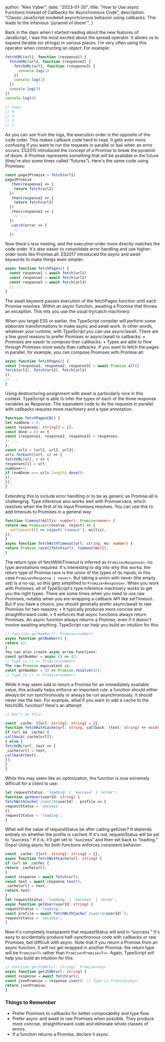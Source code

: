
  author: "Alex Vyber",
  date: "2023-01-30",
  title: "How to Use async Functions Instead of Callbacks for Asynchronous Code",
  description:
    "Classic JavaScript modeled asynchronous behavior using callbacks. This leads to the infamous 'pyramid of doom'",
}


Back in the days when I started reading about the new features of JavaScript, I was the most excited about the spread
operator. It allows us to expand iterable (or strings) in various places. I'm very often using this operator when
constructing an object. For example:

```TypeScript
fetchURL(url1, function (response1) {
  fetchURL(url2, function (response2) {
    fetchURL(url3, function (response3) {
      console.log(1)
    })
    console.log(2)
  })
  console.log(3)
})
console.log(4)

// Logs:
// 4
// 3
// 2
// 1
```

As you can see from the logs, the execution order is the opposite of the code order. This makes callback code hard to
read. It gets even more confusing if you want to run the requests in parallel or bail when an error occurs. ES2015
introduced the concept of a Promise to break the pyramid of doom. A Promise represents something that will be available
in the future (they're also some times called “futures”). Here's the same code using Promises:

```TypeScript
const page1Promise = fetch(url1)
page1Promise
  .then(response1 => {
    return fetch(url2)
  })
  .then(response2 => {
    return fetch(url3)
  })
  .then(response3 => {
    // ...
  })
  .catch(error => {
    // ...
  })
```

Now there's less nesting, and the execution order more directly matches the code order. It's also easier to consolidate
error handling and use higher-order tools like Promise.all. ES2017 introduced the async and await keywords to make
things even simpler:

```TypeScript
async function fetchPages() {
  const response1 = await fetch(url1)
  const response2 = await fetch(url2)
  const response3 = await fetch(url3)
  // ...
}
```

The await keyword pauses execution of the fetchPages function until each Promise resolves. Within an async function,
awaiting a Promise that throws an exception. This lets you use the usual try/catch machinery:

When you target ES5 or earlier, the TypeScript compiler will perform some elaborate transformations to make async and
await work. In other words, whatever your runtime, with TypeScript you can use async/await. There are a few good reasons
to prefer Promises or async/await to callbacks: • Promises are easier to compose than callbacks. • Types are able to
flow through Promises more easily than callbacks. If you want to fetch the pages in parallel, for example, you can
compose Promises with Promise.all:

```TypeScript
async function fetchPages() {
const [response1, response2, response3] = await Promise.all([
fetch(url1), fetch(url2), fetch(url3)
]);
// ...
}
```

Using destructuring assignment with await is particularly nice in this context. TypeScript is able to infer the types of
each of the three response variables as Response. The equivalent code to do the requests in parallel with callbacks
requires more machinery and a type annotation:

```TypeScript
function fetchPagesCB() {
let numDone = 0;
const responses: string[] = [];
const done = () => {
const [response1, response2, response3] = responses;
// ...
};
const urls = [url1, url2, url3];
urls.forEach((url, i) => {
fetchURL(url, r => {
responses[i] = url;
numDone++;
if (numDone === urls.length) done();
});
});
}
```

Extending this to include error handling or to be as generic as Promise.all is challenging. Type inference also works
well with Promise.race, which resolves when the first of its input Promises resolves. You can use this to add timeouts
to Promises in a general way:

```TypeScript
function timeout(millis: number): Promise<never> {
return new Promise((resolve, reject) => {
  setTimeout(() => reject('timeout'), millis);
});
}
async function fetchWithTimeout(url: string, ms: number) {
return Promise.race([fetch(url), timeout(ms)]);
}
```

The return type of fetchWithTimeout is inferred as `Promise<Response>`, no type annotations required. It's interesting
to dig into why this works: the return type of Promise.race is the union of the types of its inputs, in this case
`Promise<Response | never>`. But taking a union with never (the empty set) is a no-op, so this gets simplified to
`Promise<Response>`. When you work with Promises, all of TypeScript's type inference machinery works to get you the
right types. There are some times when you need to use raw Promises, notably when you are wrapping a callback API like
setTimeout. But if you have a choice, you should generally prefer async/await to raw Promises for two reasons: • It
typically produces more concise and straightforward code. • It enforces that async functions always return Promises. An
async function always returns a Promise, even if it doesn't involve awaiting anything. TypeScript can help you build an
intuition for this:

```TypeScript
// function getNumber(): Promise<number>
async function getNumber() {
return 42;
}
You can also create async arrow functions:
const getNumber = async () => 42;
// Type is () => Promise<number>
The raw Promise equivalent is:
const getNumber = () => Promise.resolve(42);
// Type is () => Promise<number>
```

While it may seem odd to return a Promise for an immediately available value, this actually helps enforce an important
rule: a function should either always be run synchronously or always be run asynchronously. It should never mix the two.
For example, what if you want to add a cache to the fetchURL function? Here's an attempt:

```TypeScript
// Don't do this!

const _cache: {[url: string]: string} = {};
function fetchWithCache(url: string, callback: (text: string) => void) {
if (url in _cache) {
callback(_cache[url]);
} else {
fetchURL(url, text => {
_cache[url] = text;
callback(text);
});
}
}
```

While this may seem like an optimization, the function is now extremely difficult for a client to use:

```TypeScript
let requestStatus: 'loading' | 'success' | 'error';
function getUser(userId: string) {
fetchWithCache(`/user/${userId}`, profile => {
requestStatus = 'success';
});
requestStatus = 'loading';
}
```

What will the value of requestStatus be after calling getUser? It depends entirely on whether the profile is cached. If
it's not, requestStatus will be set to “success.” If it is, it'll get set to “success” and then set back to “loading.”
Oops! Using async for both functions enforces consistent behavior:

```TypeScript
const _cache: {[url: string]: string} = {};
async function fetchWithCache(url: string) {
if (url in _cache) {
return _cache[url];
}
const response = await fetch(url);
const text = await response.text();
_cache[url] = text;
return text;
}
let requestStatus: 'loading' | 'success' | 'error';
async function getUser(userId: string) {
requestStatus = 'loading';
const profile = await fetchWithCache(`/user/${userId}`);
requestStatus = 'success';
}
```

Now it's completely transparent that requestStatus will end in “success.” It's easy to accidentally produce
half-synchronous code with callbacks or raw Promises, but difficult with async. Note that if you return a Promise from
an async function, it will not get wrapped in another Promise: the return type will be `Promise<T>` rather than
`Promise<Promise<T>>`. Again, TypeScript will help you build an intuition for this:

```TypeScript
// Function getJSON(url: string): Promise<any>
async function getJSON(url: string) {
const response = await fetch(url);
const jsonPromise = response.json(); // Type is Promise<any>
return jsonPromise;
}
```

### Things to Remember

- Prefer Promises to callbacks for better composability and type flow.
- Prefer async and await to raw Promises when possible. They produce more concise, straightforward code and eliminate
  whole classes of errors.
- If a function returns a Promise, declare it async.
